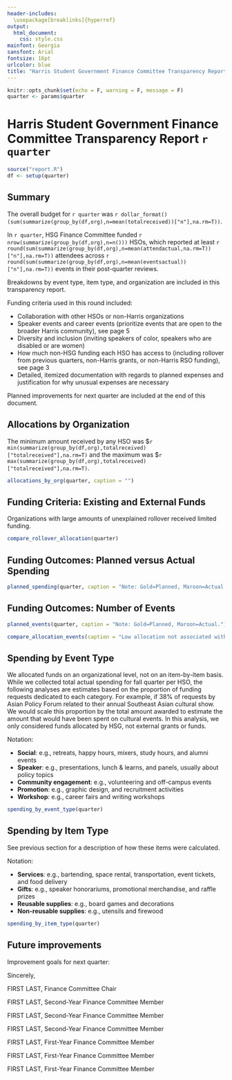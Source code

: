 ```yaml
---
header-includes:
  \usepackage[breaklinks]{hyperref}
output:
  html_document: 
    css: style.css
mainfont: Georgia
sansfont: Arial
fontsize: 16pt
urlcolor: blue
title: "Harris Student Government Finance Committee Transparency Report"
---
```


```r
knitr::opts_chunk$set(echo = F, warning = F, message = F)
quarter <- params$quarter
```

# Harris Student Government Finance Committee Transparency Report `r quarter`

```r
source("report.R")
df <- setup(quarter)
```

## Summary
The overall budget for `r quarter` was `r dollar_format()(sum(summarize(group_by(df,org),n=mean(totalreceived))["n"],na.rm=T))`.

In `r quarter`, HSG Finance Committee funded `r nrow(summarize(group_by(df,org),n=n()))` HSOs, which reported at least `r round(sum(summarize(group_by(df,org),n=mean(attendactual,na.rm=T))["n"],na.rm=T))` attendees across `r round(sum(summarize(group_by(df,org),n=mean(eventsactual))["n"],na.rm=T))` events in their post-quarter reviews. 

Breakdowns by event type, item type, and organization are included in this transparency report. 

Funding criteria used in this round included:

* Collaboration with other HSOs or non-Harris organizations
* Speaker events and career events (prioritize events that are open to the broader Harris community), see page 5
* Diversity and inclusion (inviting speakers of color, speakers who are disabled or are women)
* How much non-HSG funding each HSO has access to (including rollover from previous quarters, non-Harris grants, or non-Harris RSO funding), see page 3
* Detailed, itemized documentation with regards to planned expenses and justification for why unusual expenses are necessary

Planned improvements for next quarter are included at the end of this document.

\newpage 

## Allocations by Organization

The minimum amount received by any HSO was \$`r min(summarize(group_by(df,org),totalreceived)["totalreceived"],na.rm=T)` and the maximum was \$`r max(summarize(group_by(df,org),totalreceived)["totalreceived"],na.rm=T)`.

```r
allocations_by_org(quarter, caption = "")
```

\newpage 

## Funding Criteria: Existing and External Funds 

Organizations with large amounts of unexplained rollover received limited funding.

```r
compare_rollover_allocation(quarter)
```

\newpage 

## Funding Outcomes: Planned versus Actual Spending

```r
planned_spending(quarter, caption = "Note: Gold=Planned, Maroon=Actual.")
```

\newpage 

## Funding Outcomes: Number of Events

```r
planned_events(quarter, caption = "Note: Gold=Planned, Maroon=Actual.")
```

\newpage 

```r
compare_allocation_events(caption = "Low allocation not associated with number of canceled events")
```

## Spending by Event Type

We allocated funds on an organizational level, not on an item-by-item basis. While we collected total actual spending for fall quarter per HSO, the following analyses are estimates based on the proportion of funding requests dedicated to each category. For example, if 38\% of requests by Asian Policy Forum related to their annual Southeast Asian cultural show. We would scale this proportion by the total amount awarded to estimate the amount that would have been spent on cultural events. In this analysis, we only considered funds allocated by HSG, not external grants or funds.

Notation:

* **Social**: e.g., retreats, happy hours, mixers, study hours, and alumni events
* **Speaker**: e.g., presentations, lunch \& learns, and panels, usually about policy topics
* **Community engagement**: e.g., volunteering and off-campus events
* **Promotion**: e.g., graphic design, and recruitment activities
* **Workshop**: e.g., career fairs and writing workshops

```r
spending_by_event_type(quarter)
```

## Spending by Item Type

See previous section for a description of how these items were calculated.

Notation:

* **Services**: e.g.,  bartending, space rental, transportation, event tickets, and food delivery
* **Gifts**: e.g.,  speaker honorariums, promotional merchandise, and raffle prizes
* **Reusable supplies**: e.g., board games and decorations
* **Non-reusable supplies**: e.g., utensils and firewood

```r
spending_by_item_type(quarter)
```

## Future improvements

Improvement goals for next quarter:

\vspace{30pt}

Sincerely,

FIRST LAST, Finance Committee Chair

FIRST LAST, Second-Year Finance Committee Member

FIRST LAST, Second-Year Finance Committee Member

FIRST LAST, Second-Year Finance Committee Member

FIRST LAST, First-Year Finance Committee Member

FIRST LAST, First-Year Finance Committee Member

FIRST LAST, First-Year Finance Committee Member

